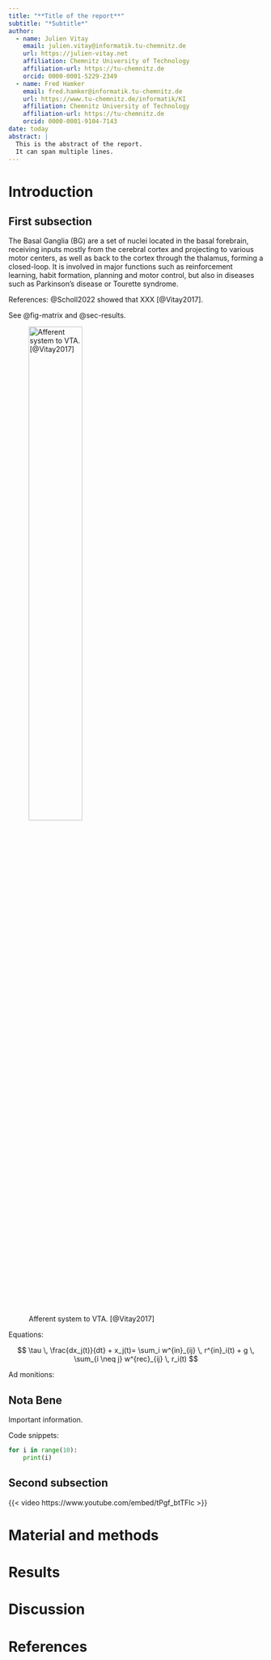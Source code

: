 ```yaml
---
title: "**Title of the report**"
subtitle: "*Subtitle*"
author:
  - name: Julien Vitay 
    email: julien.vitay@informatik.tu-chemnitz.de
    url: https://julien-vitay.net
    affiliation: Chemnitz University of Technology
    affiliation-url: https://tu-chemnitz.de
    orcid: 0000-0001-5229-2349
  - name: Fred Hamker 
    email: fred.hamker@informatik.tu-chemnitz.de
    url: https://www.tu-chemnitz.de/informatik/KI
    affiliation: Chemnitz University of Technology
    affiliation-url: https://tu-chemnitz.de
    orcid: 0000-0001-9104-7143
date: today
abstract: | 
  This is the abstract of the report.
  It can span multiple lines.
---
```


# Introduction

## First subsection

The Basal Ganglia (BG) are a set of nuclei located in the basal forebrain, receiving inputs mostly from the cerebral cortex and projecting to various motor centers, as well as back to the cortex through the thalamus, forming a closed-loop. It is involved in major functions such as reinforcement learning, habit formation, planning and motor control, but also in diseases such as Parkinson’s disease or Tourette syndrome.

References: @Scholl2022 showed that XXX [@Vitay2017].

See @fig-matrix and @sec-results.

![Afferent system to VTA. [@Vitay2017]](img/dopamine.jpg){#fig-matrix width=50%}

Equations:

$$
    \tau \, \frac{dx_j(t)}{dt} + x_j(t)= \sum_i w^{in}_{ij} \, r^{in}_i(t) + g \, \sum_{i \neq j} w^{rec}_{ij} \, r_i(t)
$$

Ad monitions:

::: {.callout-note}
## Nota Bene

Important information.
:::

Code snippets:

```python
for i in range(10):
    print(i)
```

## Second subsection

{{< video https://www.youtube.com/embed/tPgf_btTFlc >}}

# Material and methods

# Results {#sec-results}

# Discussion

# References {.unnumbered}